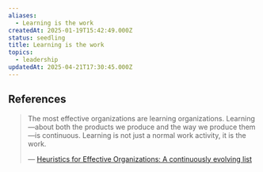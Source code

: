 ```yaml
---
aliases:
  - Learning is the work
createdAt: 2025-01-19T15:42:49.000Z
status: seedling
title: Learning is the work
topics:
  - leadership
updatedAt: 2025-04-21T17:30:45.000Z
---
```

## References

> The most effective organizations are learning organizations. Learning —about both the products we produce and the way we produce them—is continuous. Learning is not just a normal work activity, it is the work.
>
> — [Heuristics for Effective Organizations: A continuously evolving list](https://holub.com/heuristics/)
